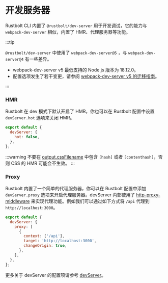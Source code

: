 # 开发服务器

Rustbolt CLI 内置了 `@rustbolt/dev-server` 用于开发调试，它的能力与 `webpack-dev-server` 相似，内置了 HMR、代理服务器等功能。

:::tip

`@rustbolt/dev-server` 中使用了 `webpack-dev-server@5` ，与 `webpack-dev-server@4` 有一些差异。

- webpack-dev-server v5 最低支持的 Node.js 版本为 18.12.0。
- 配置选项发生了若干变更，请参阅 [webpack-dev-server v5 的迁移指南](https://github.com/webpack/webpack-dev-server/blob/master/migration-v5.md)。

:::

### HMR

Rustbolt 在 dev 模式下默认开启了 HMR，你也可以在 Rustbolt 配置中设置 `devServer.hot` 选项来关闭 HMR。

```js title="rustbolt.config.mjs"
export default {
  devServer: {
    hot: false,
  },
};
```

:::warning
不要在 [output.cssFilename](/config/output#outputcssfilename) 中包含 `[hash]` 或者 `[contenthash]`，否则 CSS 的 HMR 可能会不生效。
:::

### Proxy

Rustbolt 内置了一个简单的代理服务器，你可以在 Rustbolt 配置中添加 `devServer.proxy` 选项来开启代理服务器。devServer 内部使用了 [http-proxy-middleware](https://github.com/chimurai/http-proxy-middleware) 来实现代理功能。例如我们可以通过如下方式将 `/api` 代理到 `http://localhost:3000`。

```js title="rustbolt.config.mjs"
export default {
  devServer: {
    proxy: [
      {
        context: ['/api'],
        target: 'http://localhost:3000',
        changeOrigin: true,
      },
    ],
  },
};
```

更多关于 devServer 的配置项请参考 [devServer](/config/dev-server.html)。
